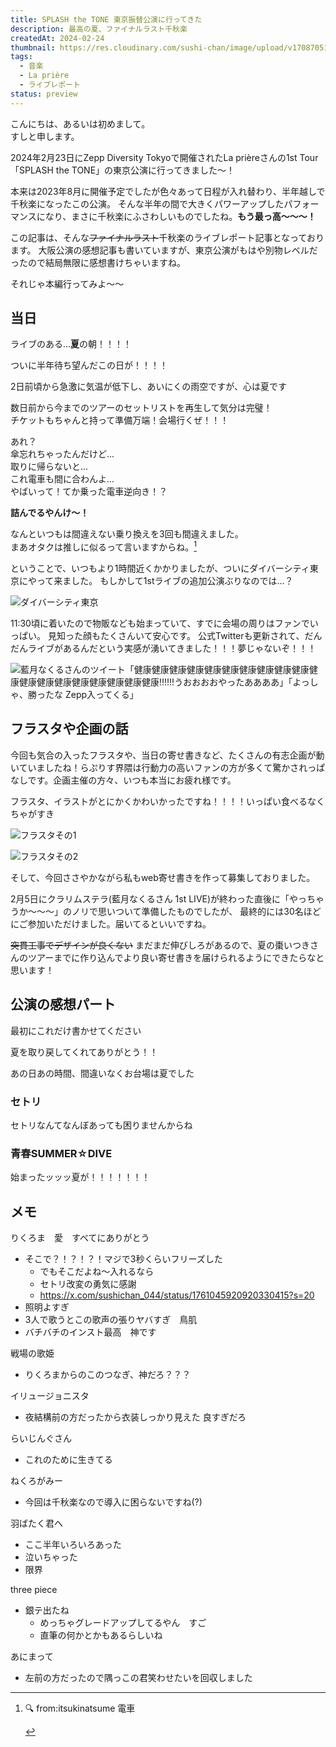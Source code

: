 ```yaml
---
title: SPLASH the TONE 東京振替公演に行ってきた
description: 最高の夏、ファイナルラスト千秋楽
createdAt: 2024-02-24
thumbnail: https://res.cloudinary.com/sushi-chan/image/upload/v1708705152/live/splash-the-tone/tokyo/IMG_1370-4_b9nl7f.png
tags:
  - 音楽
  - La prière
  - ライブレポート
status: preview
---
```


こんにちは、あるいは初めまして。<br />
すしと申します。

2024年2月23日にZepp Diversity Tokyoで開催されたLa prièreさんの1st Tour 「SPLASH the TONE」の東京公演に行ってきました～！

本来は2023年8月に開催予定でしたが色々あって日程が入れ替わり、半年越しで千秋楽になったこの公演。
そんな半年の間で大きくパワーアップしたパフォーマンスになり、まさに千秋楽にふさわしいものでしたね。**もう最っ高〜〜〜！**

この記事は、そんな~~ファイナルラスト~~千秋楽のライブレポート記事となっております。
大阪公演の感想記事も書いていますが、東京公演がもはや別物レベルだったので結局無限に感想書けちゃいますね。

<TextCard>それじゃ本編行ってみよ～～</TextCard>

## 当日

<TextCard>ライブのある...**夏**の朝！！！！</TextCard>

ついに半年待ち望んだこの日が！！！！

2日前頃から急激に気温が低下し、あいにくの雨空ですが、<span className="text-2xl font-bold">心は夏です</span>

数日前から今までのツアーのセットリストを再生して気分は完璧！<br />
チケットもちゃんと持って準備万端！<span className="text-2xl font-bold">会場行くぜ！！！</span>

<div class="divider"></div>

あれ？<br />傘忘れちゃったんだけど...<br />取りに帰らないと...<br />これ電車も間に合わんよ...<br />
やばいって！てか乗った電車逆向き！？

<TextCard>**詰んでるやんけ～！**</TextCard>


なんといつもは間違えない乗り換えを3回も間違えました。<br />まあオタクは推しに似るって言いますからね。[^1]

<div class="divider"></div>

ということで、いつもより1時間近くかかりましたが、ついにダイバーシティ東京にやって来ました。
もしかして1stライブの追加公演ぶりなのでは...？

![ダイバーシティ東京](https://res.cloudinary.com/sushi-chan/image/upload/v1709024488/live/splash-the-tone/tokyo/D0E47EC9-D2BB-443A-A4AE-0D9BCFD192B6_1_105_c_o67ldn.jpg "なんでこの人会場の写真これしか撮ってないんだ...")

11:30頃に着いたので物販なども始まっていて、すでに会場の周りはファンでいっぱい。
見知った顔もたくさんいて安心です。
公式Twitterも更新されて、だんだんライブがあるんだという実感が湧いてきました！！！夢じゃないぞ！！！


<TweetCard caption="SDたむめっちゃかわいくないですか？？？？" id="1760831840774984160" />

![藍月なくるさんのツイート「健康健康健康健康健康健康健康健康健康健康健康健康健康健康健康健康健康健康健康‼️‼️‼️うおおおおやったああああ」「よっしゃ、勝ったな Zepp入ってくる」](https://res.cloudinary.com/sushi-chan/image/upload/v1708707644/live/splash-the-tone/tokyo/%E3%82%B9%E3%82%AF%E3%83%AA%E3%83%BC%E3%83%B3%E3%82%B7%E3%83%A7%E3%83%83%E3%83%88_2024-02-24_020018_c4bhcd.png "健康さんも健康でよかった")


[^1]: 🔍 from:itsukinatsume 電車
    <div>
        <TweetCard id="1385162957663870976" />
    </div>


## フラスタや企画の話

今回も気合の入ったフラスタや、当日の寄せ書きなど、たくさんの有志企画が動いていましたね！らぷりす界隈は行動力の高いファンの方が多くて驚かされっぱなしです。企画主催の方々、いつも本当にお疲れ様です。

フラスタ、イラストがとにかくかわいかったですね！！！！いっぱい食べるなくちゃがすき

![フラスタその1](https://res.cloudinary.com/sushi-chan/image/upload/v1708789325/live/splash-the-tone/tokyo/IMG_1351_if256x.png "今回は撮影列ができてて驚きました")

![フラスタその2](https://res.cloudinary.com/sushi-chan/image/upload/v1708789328/live/splash-the-tone/tokyo/IMG_1354-2_h3bdhg.png)

そして、今回ささやかながら私もweb寄せ書きを作って募集しておりました。

2月5日にクラリムステラ(藍月なくるさん 1st LIVE)が終わった直後に「やっちゃうか～～～」のノリで思いついて準備したものでしたが、
最終的には30名ほどにご参加いただけました。届いてるといいですね。

<UrlCard url="https://yellbox.vercel.app/project/ff12c92d-ddb1-4f5a-9696-5a99e93d7168" />

~~突貫工事でデザインが良くない~~ まだまだ伸びしろがあるので、夏の棗いつきさんのツアーまでに作り込んでより良い寄せ書きを届けられるようにできたらなと思います！

## 公演の感想パート

最初にこれだけ書かせてください

<TextCard>夏を取り戻してくれてありがとう！！</TextCard>

あの日あの時間、間違いなくお台場は夏でした

### セトリ

セトリなんてなんぼあっても困りませんからね

<SpotifyCard caption="昼公演" url="https://open.spotify.com/playlist/0x6WZRJs8z9bYEzg221hev" />

<SpotifyCard caption="夜公演" url="https://open.spotify.com/playlist/32AIaMOb7dHEyQGh34P2K7" />

### 青春SUMMER☆DIVE

<TextCard>
始まったッッッ夏が！！！！！！！
</TextCard>

## メモ
 りくろま　愛　すべてにありがとう
 - そこで？！？！？！マジで3秒くらいフリーズした
   - でもそこだよね～入れるなら
   - セトリ改変の勇気に感謝
   - https://x.com/sushichan_044/status/1761045920920330415?s=20
 - 照明よすぎ
 - 3人で歌うとこの歌声の張りヤバすぎ　鳥肌
 - バチバチのインスト最高　神です

戦場の歌姫
- りくろまからのこのつなぎ、神だろ？？？

イリュージョニスタ
- 夜結構前の方だったから衣装しっかり見えた 良すぎだろ

らいじんぐさん
- これのために生きてる

ねくろがみー
- 今回は千秋楽なので導入に困らないですね(?)

羽ばたく君へ
- ここ半年いろいろあった
- 泣いちゃった
- 限界

three piece
- 銀テ出たね
  - めっちゃグレードアップしてるやん　すご
  - 直筆の何かとかもあるらしいね

あにまって
- 左前の方だったので隅っこの君笑わせたいを回収しました
